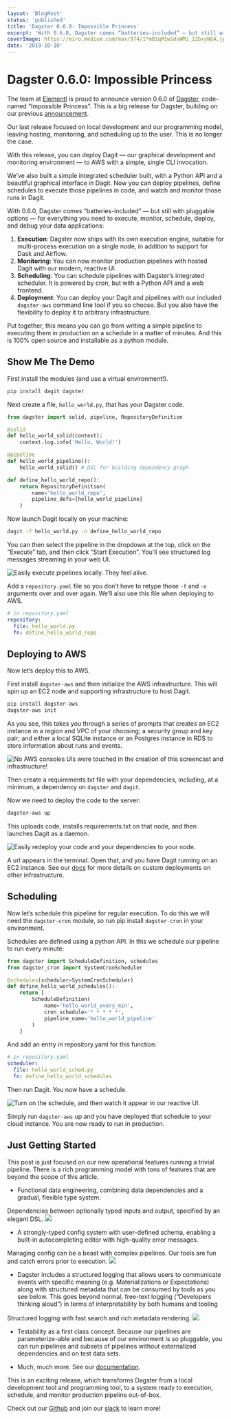 ```yaml
---
layout: 'BlogPost'
status: 'published'
title: 'Dagster 0.6.0: Impossible Princess'
excerpt: 'With 0.6.0, Dagster comes “batteries-included” — but still with pluggable options — for everything you need to execute, monitor, schedule, deploy, and debug your data applications.'
coverImage: https://miro.medium.com/max/974/1*mB1qM1wSdvWMi_IZbxyN6A.jpeg
date: '2019-10-10'
---
```


# Dagster 0.6.0: Impossible Princess

The team at [Elementl](https://www.elementl.com/) is proud to announce version 0.6.0 of [Dagster](https://github.com/dagster-io/dagster), code-named “Impossible Princess”. This is a big release for Dagster, building on our previous [announcement](/blog/introducing-dagster).

Our last release focused on local development and our programming model, leaving hosting, monitoring, and scheduling up to the user. This is no longer the case.

With this release, you can deploy Dagit — our graphical development and monitoring environment — to AWS with a simple, single CLI invocation.

We’ve also built a simple integrated scheduler built, with a Python API and a beautiful graphical interface in Dagit. Now you can deploy pipelines, define schedules to execute those pipelines in code, and watch and monitor those runs in Dagit.

With 0.6.0, Dagster comes “batteries-included” — but still with pluggable options — for everything you need to execute, monitor, schedule, deploy, and debug your data applications:

1. **Execution**: Dagster now ships with its own execution engine, suitable for multi-process execution on a single node, in addition to support for Dask and Airflow.
2. **Monitoring**: You can now monitor production pipelines with hosted Dagit with our modern, reactive UI.
3. **Scheduling**: You can schedule pipelines with Dagster’s integrated scheduler. It is powered by cron, but with a Python API and a web frontend.
4. **Deployment**: You can deploy your Dagit and pipelines with our included `dagster-aws` command line tool if you so choose. But you also have the flexibility to deploy it to arbitrary infrastructure.

Put together, this means you can go from writing a simple pipeline to executing them in production on a schedule in a matter of minutes. And this is 100% open source and installable as a python module.

## Show Me The Demo

First install the modules (and use a virtual environment!).

```bash
pip install dagit dagster
```

Next create a file, `hello_world.py`, that has your Dagster code.

```python
from dagster import solid, pipeline, RepositoryDefinition

@solid
def hello_world_solid(context):
    context.log.info('Hello, World!')

@pipeline
def hello_world_pipeline():
    hello_world_solid() # DSL for building dependency graph

def define_hello_world_repo():
    return RepositoryDefinition(
        name='hello_world_repo',
        pipeline_defs=[hello_world_pipeline]
    )

```

<!--
<script src="https://gist.github.com/schrockn/a8ad9dfa97fd97022384d8a37b1363ed.js"></script>
-->

Now launch Dagit locally on your machine:

```bash
dagit -f hello_world.py -n define_hello_world_repo
```

You can then select the pipeline in the dropdown at the top, click on the “Execute” tab, and then click “Start Execution”. You’ll see structured log messages streaming in your web UI.

![Easily execute pipelines locally. They feel alive.](https://miro.medium.com/max/2000/1*whlGnmD86j652_zqdNPpMQ.gif)

Add a `repository.yaml` file so you don’t have to retype those `-f` and `-n` arguments over and over again. We’ll also use this file when deploying to AWS.

```yaml
# in repository.yaml
repository:
  file: hello_world.py
  fn: define_hello_world_repo
```

## Deploying to AWS

Now let’s deploy this to AWS.

First install `dagster-aws` and then initialize the AWS infrastructure. This will spin up an EC2 node and supporting infrastructure to host Dagit.

```bash
pip install dagster-aws
dagster-aws init
```

As you see, this takes you through a series of prompts that creates an EC2 instance in a region and VPC of your choosing; a security group and key pair; and either a local SQLite instance or an Postgres instance in RDS to store information about runs and events.

![No AWS consoles UIs were touched in the creation of this screencast and infrastructure!](https://miro.medium.com/max/2000/1*boeycso2tDJQS-tHUH3E5Q.gif)

Then create a requirements.txt file with your dependencies, including, at a minimum, a dependency on `dagster` and `dagit`.

Now we need to deploy the code to the server:

```bash
dagster-aws up
```

This uploads code, installs requirements.txt on that node, and then launches Dagit as a daemon.

![Easily redeploy your code and your dependencies to your node.](https://miro.medium.com/max/2000/1*GKlcxugVu3-eI6RUsZMH9A.gif)

A url appears in the terminal. Open that, and you have Dagit running on an EC2 instance. See our [docs](https://docs.dagster.io/deploying/local) for more details on custom deployments on other infrastructure.

## Scheduling

Now let’s schedule this pipeline for regular execution. To do this we will need the `dagster-cron` module, so run pip install `dagster-cron` in your environment.

Schedules are defined using a python API. In this we schedule our pipeline to run every minute:

```python
from dagster import ScheduleDefinition, schedules
from dagster_cron import SystemCronScheduler

@schedules(scheduler=SystemCronScheduler)
def define_hello_world_schedules():
    return [
        ScheduleDefinition(
            name='hello_world_every_min',
            cron_schedule='* * * * *',
            pipeline_name='hello_world_pipeline'
        )
    ]
```

<!-- https://gist.github.com/schrockn/483cc0aa7aec791db2f336246dd261c8#file-hello_world_sched-py -->

And add an entry in repository.yaml for this function:

```yaml
# in repository.yaml
scheduler:
  file: hello_world_sched.py
  fn: define_hello_world_schedules
```

Then run Dagit. You now have a schedule.

![Turn on the schedule, and then watch it appear in our reactive UI.](https://miro.medium.com/max/2000/1*22YVSJcLJEGA1rsfwv0A7Q.gif)

Simply run `dagster-aws` up and you have deployed that schedule to your cloud instance. You are now ready to run in production.

## Just Getting Started

This post is just focused on our new operational features running a trivial pipeline. There is a rich programming model with tons of features that are beyond the scope of this article.

- Functional data engineering, combining data dependencies and a gradual, flexible type system.

Dependencies between optionally typed inputs and output, specified by an elegant DSL.
![](https://miro.medium.com/max/2000/1*o3cijdJ8XeGsE1dVKFlFog.gif)

- A strongly-typed config system with user-defined schema, enabling a built-in autocompleting editor with high-quality error messages.

Managing config can be a beast with complex pipelines. Our tools are fun and catch errors prior to execution.
![](https://miro.medium.com/max/2000/1*OZ5MiHemyfVqotb5HqVQUA.gif)

- Dagster includes a structured logging that allows users to communicate events with specific meaning (e.g. Materializations or Expectations) along with structured metadata that can be consumed by tools as you see below. This goes beyond normal, free-text logging (“Developers thinking aloud”) in terms of interpretability by both humans and tooling

Structured logging with fast search and rich metadata rendering.
![](https://miro.medium.com/max/2000/1*xxuWKXPHEWtPk4Et-H7LWg.gif)

- Testability as a first class concept. Because our pipelines are parameterize-able and because of our environment is so pluggable, you can run pipelines and subsets of pipelines without externalized dependencies and on test data sets.

- Much, much more. See our [documentation](http://docs.dagster.io/).

This is an exciting release, which transforms Dagster from a local development tool and programming tool, to a system ready to execution, schedule, and monitor production pipeline out-of-box.

Check out our [Github](https://github.com/dagster-io/dagster) and join our [slack](https://dagster-slackin.herokuapp.com/) to learn more!
